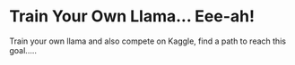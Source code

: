 # Train Your Own Llama... Eee-ah!

Train your own llama and also compete on Kaggle, find a path to reach this goal.....

